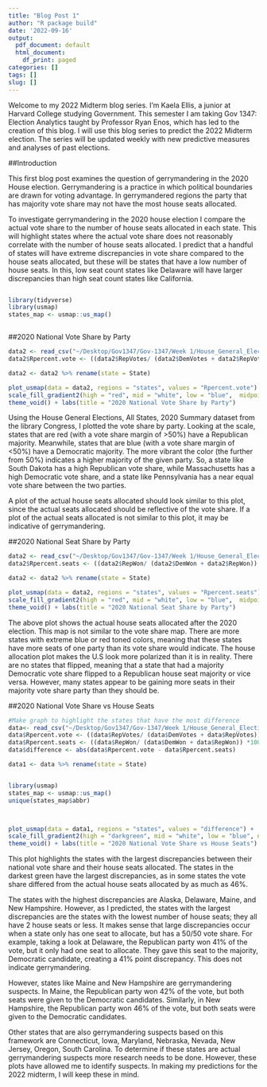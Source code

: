 ```yaml
---
title: "Blog Post 1"
author: "R package build"
date: '2022-09-16'
output:
  pdf_document: default
  html_document:
    df_print: paged
categories: []
tags: []
slug: []
---
```

Welcome to my 2022 Midterm blog series. I’m Kaela Ellis, a junior at Harvard College studying Government. This semester I am taking Gov 1347: Election Analytics taught by Professor Ryan Enos, which has led to the creation of this blog. I will use this blog series to predict the 2022 Midterm election. The series will be updated weekly with new predictive measures and analyses of past elections.

##Introduction

This first blog post examines the question of gerrymandering in the 2020 House election. Gerrymandering is a practice in which political boundaries are drawn for voting advantage. In gerrymandered regions the party that has majority vote share may not have the most house seats allocated. 

To investigate gerrymandering in the 2020 house election I compare the actual vote share to the number of house seats allocated in each state. This will highlight states where the actual vote share does not reasonably correlate with the number of house seats allocated. I predict that a handful of states will have extreme discrepancies in vote share compared to the house seats allocated, but these will be states that have a low number of house seats. In this, low seat count states like Delaware will have larger discrepancies than high seat count states like California. 




```r


```

```r

library(tidyverse)
library(usmap)
states_map <- usmap::us_map()



```
##2020 National Vote Share by Party
```r
data2 <- read_csv("~/Desktop/Gov1347/Gov-1347/Week 1/House_General_Elections_all_states_2020 - Sheet1 (1) copy.csv")
data2$Rpercent.vote <- ((data2$RepVotes/ (data2$DemVotes + data2$RepVotes)) *100)

data2 <- data2 %>% rename(state = State)

plot_usmap(data = data2, regions = "states", values = "Rpercent.vote") +
scale_fill_gradient2(high = "red", mid = "white", low = "blue",  midpoint = 50, name = "Two-party voteshare margin") +
theme_void() + labs(title = "2020 National Vote Share by Party")
```


Using the House General Elections, All States, 2020 Summary dataset from the library Congress, I plotted the vote share by party. Looking at the scale, states that are red (with a vote share margin of >50%) have a Republican majority. Meanwhile, states that are blue (with a vote share margin of <50%) have a Democratic majority. The more vibrant the color (the further from 50%) indicates a higher majority of the given party. So, a state like South Dakota has a high Republican vote share, while Massachusetts has a high Democratic vote share, and a state like Pennsylvania has a near equal vote share between the two parties. 

A plot of the actual house seats allocated should look similar to this plot, since the actual seats allocated should be reflective of the vote share. If a plot of the actual seats allocated is not similar to this plot, it may be indicative of gerrymandering.

##2020 National Seat Share by Party

```r
data2 <- read_csv("~/Desktop/Gov1347/Gov-1347/Week 1/House_General_Elections_all_states_2020 - Sheet1 (1) copy.csv")
data2$Rpercent.seats <- ((data2$RepWon/ (data2$DemWon + data2$RepWon)) *100)

data2 <- data2 %>% rename(state = State)

plot_usmap(data = data2, regions = "states", values = "Rpercent.seats") +
scale_fill_gradient2(high = "red", mid = "white", low = "blue",  midpoint = 50, name = "Two-party seats won margin") +
theme_void() + labs(title = "2020 National Seat Share by Party")
```

The above plot shows the actual house seats allocated after the 2020 election. This map is not similar to the vote share map. There are more states with extreme blue or red toned colors, meaning that these states have more seats of one party than its vote share would indicate. The house allocation plot makes the U.S look more polarized than it is in reality. There are no states that flipped, meaning that a state that had a majority Democratic vote share flipped to a Republican house seat majority or vice versa. However, many states appear to be gaining more seats in their majority vote share party than they should be. 

##2020 National Vote Share vs House Seats


```r
#Make graph to highlight the states that have the most difference  
data<- read_csv("~/Desktop/Gov1347/Gov-1347/Week 1/House_General_Elections_all_states_2020 - Sheet1 (1) copy.csv")
data$Rpercent.vote <- ((data$RepVotes/ (data$DemVotes + data$RepVotes)) *100)
data$Rpercent.seats <- ((data$RepWon/ (data$DemWon + data$RepWon)) *100)
data$difference <- abs(data$Rpercent.vote - data$Rpercent.seats)

data1 <- data %>% rename(state = State)


library(usmap)
states_map <- usmap::us_map()
unique(states_map$abbr)



plot_usmap(data = data1, regions = "states", values = "difference") +
scale_fill_gradient2(high = "darkgreen", mid = "white", low = "blue", name = "voteshare % vs house seats %") +
theme_void() + labs(title = "2020 National Vote Share vs House Seats")
```
This plot highlights the states with the largest discrepancies between their national vote share and their house seats allocated. The states in the darkest green have the largest discrepancies, as in some states the vote share differed from the actual house seats allocated by as much as 46%. 

The states with the highest discrepancies are Alaska, Delaware, Maine, and New Hampshire. However, as I predicted, the states with the largest discrepancies are the states with the lowest number of house seats; they all have 2 house seats or less. It makes sense that large discrepancies occur when a state only has one seat to allocate, but has a 50/50 vote share. For example, taking a look at Delaware, the Republican party won 41% of the vote, but it only had one seat to allocate. They gave this seat to the majority, Democratic candidate, creating a 41% point discrepancy. This does not indicate gerrymandering. 

However, states like Maine and New Hampshire are gerrymandering suspects. In Maine, the Republican party won 42% of the vote, but both seats were given to the Democratic candidates. Similarly, in New Hampshire, the Republican party won 46% of the vote, but both seats were given to the Democratic candidates. 

Other states that are also gerrymandering suspects based on this framework are Connecticut, Iowa, Maryland, Nebraska, Nevada, New Jersey, Oregon, South Carolina. To determine if these states are actual gerrymandering suspects more research needs to be done. However, these plots have allowed me to identify suspects. In making my predictions for the 2022 midterm, I will keep these in mind.  


